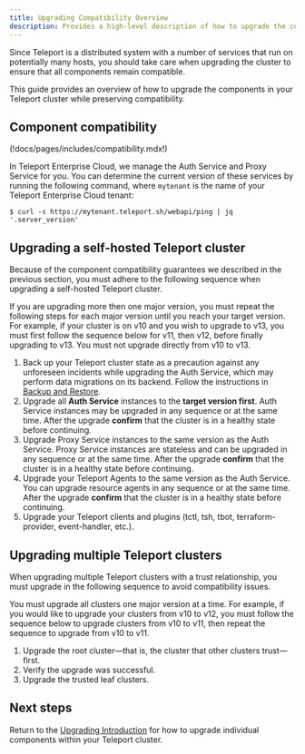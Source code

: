 ```yaml
---
title: Upgrading Compatibility Overview
description: Provides a high-level description of how to upgrade the components in your Teleport cluster. Read this guide before following upgrade instructions for your environment.
---
```


Since Teleport is a distributed system with a number of services that run on
potentially many hosts, you should take care when upgrading the cluster to
ensure that all components remain compatible.

This guide provides an overview of how to upgrade the components in your
Teleport cluster while preserving compatibility.

## Component compatibility

(!docs/pages/includes/compatibility.mdx!)

In Teleport Enterprise Cloud, we manage the Auth Service and Proxy Service for
you. You can determine the current version of these services by running the
following command, where `mytenant` is the name of your Teleport Enterprise
Cloud tenant:

```code
$ curl -s https://mytenant.teleport.sh/webapi/ping | jq '.server_version'
```

## Upgrading a self-hosted Teleport cluster

Because of the component compatibility guarantees we described in the previous
section, you must adhere to the following sequence when upgrading a self-hosted
Teleport cluster.

<Admonition type="warning">
  If you are upgrading more then one major version, you must repeat the
  following steps for each major version until you reach your target version.
  For example, if your cluster is on v10 and you wish to upgrade to v13, you
  must first follow the sequence below for v11, then v12, before finally upgrading
  to v13. You must not upgrade directly from v10 to v13.
</Admonition>

1. Back up your Teleport cluster state as a precaution against any unforeseen
   incidents while upgrading the Auth Service, which may perform data
   migrations on its backend. Follow the instructions in [Backup and
   Restore](../admin-guides/management/operations/backup-restore.mdx).
1. Upgrade all **Auth Service** instances to the **target version first**.
   Auth Service instances may be upgraded in any sequence or at the same time. After
   the upgrade **confirm** that the cluster is in a healthy state before continuing.
1. Upgrade Proxy Service instances to the same version as the Auth
   Service. Proxy Service instances are stateless and can be upgraded in any
   sequence or at the same time. After the upgrade **confirm** that the cluster
   is in a healthy state before continuing.
1. Upgrade your Teleport Agents to the same version as the Auth Service.
   You can upgrade resource agents in any sequence or at the same time. After the
   upgrade **confirm** that the cluster is in a healthy state before continuing.
1. Upgrade your Teleport clients and plugins (tctl, tsh, tbot, terraform-provider, event-handler, etc.).

## Upgrading multiple Teleport clusters

When upgrading multiple Teleport clusters with a trust relationship, you must
upgrade in the following sequence to avoid compatibility issues.

You must upgrade all clusters one major version at a time. For example, if you
would like to upgrade your clusters from v10 to v12, you must follow the
sequence below to upgrade clusters from v10 to v11, then repeat the sequence to
upgrade from v10 to v11.

1. Upgrade the root cluster—that is, the cluster that other clusters
   trust—first.
1. Verify the upgrade was successful.
1. Upgrade the trusted leaf clusters.

## Next steps

Return to the [Upgrading Introduction](upgrading.mdx) for how to upgrade
individual components within your Teleport cluster.
